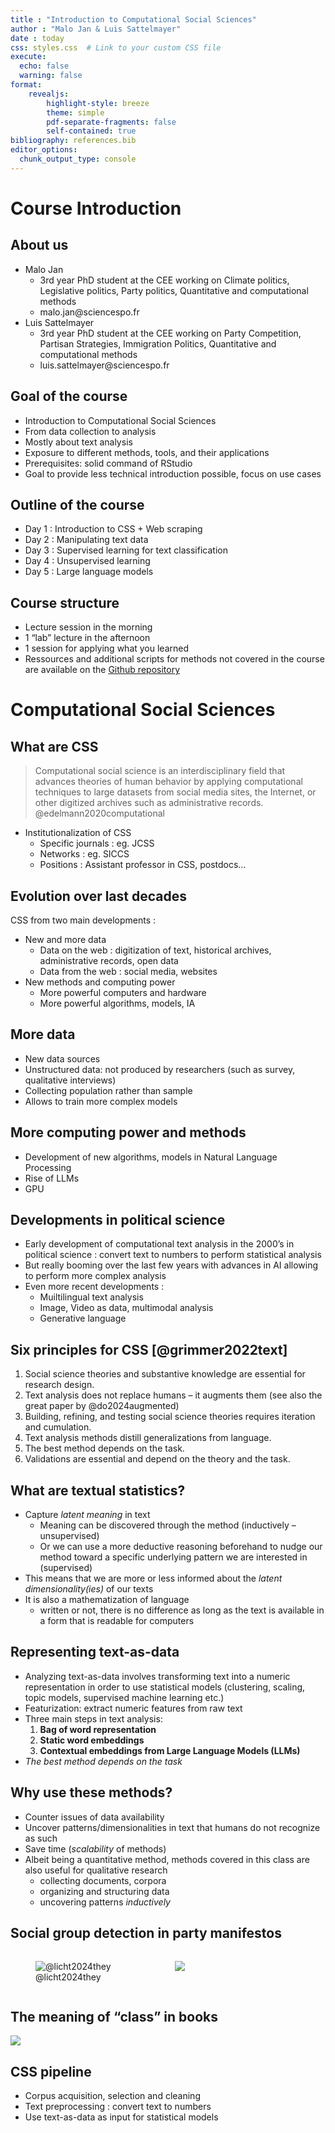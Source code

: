 ```yaml
---
title : "Introduction to Computational Social Sciences"
author : "Malo Jan & Luis Sattelmayer"
date : today
css: styles.css  # Link to your custom CSS file
execute: 
  echo: false
  warning: false
format: 
    revealjs:
        highlight-style: breeze
        theme: simple
        pdf-separate-fragments: false
        self-contained: true
bibliography: references.bib
editor_options: 
  chunk_output_type: console
---
```


# Course Introduction {.smaller}
## About us {.smaller}

- Malo Jan
    - 3rd year PhD student at the CEE working on Climate politics, Legislative politics, Party politics, Quantitative and computational methods
    - malo.jan@sciencespo.fr
    
- Luis Sattelmayer
    - 3rd year PhD student at the CEE working on Party Competition, Partisan Strategies, Immigration Politics, Quantitative and computational methods
    - luis.sattelmayer@sciencespo.fr

## Goal of the course {.smaller}

- Introduction to Computational Social Sciences
- From data collection to analysis
- Mostly about text analysis
- Exposure to different methods, tools, and their applications
- Prerequisites: solid command of RStudio
- Goal to provide less technical introduction possible, focus on use cases

## Outline of the course {.smaller}

- Day 1 : Introduction to CSS + Web scraping
- Day 2 : Manipulating text data
- Day 3 : Supervised learning for text classification
- Day 4 : Unsupervised learning
- Day 5 : Large language models

## Course structure {.smaller}

- Lecture session in the morning
- 1 "lab" lecture in the afternoon
- 1 session for applying what you learned
- Ressources and additional scripts for methods not covered in the course are available on the [Github repository](https://github.com/luissattelmayer/intro-css/tree/main)

# Computational Social Sciences {.smaller}

## What are CSS {.smaller}


> Computational social science is an interdisciplinary field that advances theories of human behavior by applying computational techniques to large datasets from social media sites, the Internet, or other digitized archives such as administrative records. @edelmann2020computational

- Institutionalization of CSS
    - Specific journals : eg. JCSS
    - Networks : eg. SICCS
    - Positions : Assistant professor in CSS, postdocs...

## Evolution over last decades {.smaller}

CSS from two main developments : 

- New and more data
    - Data on the web : digitization of text, historical archives, administrative records, open data
    - Data from the web : social media, websites
- New methods and computing power 
    - More powerful computers and hardware
    - More powerful algorithms, models, IA
    
## More data {.smaller}

- New data sources
- Unstructured data: not produced by researchers (such as survey, qualitative interviews)
- Collecting population rather than sample
- Allows to train more complex models

## More computing power and methods  {.smaller}


- Development of new algorithms, models in Natural Language Processing
- Rise of LLMs
- GPU

## Developments in political science

- Early development of computational text analysis in the 2000's in political science : convert text to numbers to perform statistical analysis
- But really booming over the last few years with advances in AI allowing to perform more complex analysis
- Even more recent developments : 
    - Muiltilingual text analysis
    - Image, Video as data, multimodal analysis
    - Generative language

## Six principles for CSS [@grimmer2022text]
1. Social science theories and substantive knowledge are essential for research design. 
2. Text analysis does not replace humans -- it augments them (see also the great paper by @do2024augmented)
3. Building, refining, and testing social science theories requires iteration and cumulation. 
4. Text analysis methods distill generalizations from language. 
5. The best method depends on the task. 
6. Validations are essential and depend on the theory and the task. 


## What are textual statistics? {.smaller}
- Capture *latent meaning* in text
  - Meaning can be discovered through the method (inductively -- unsupervised)
  - Or we can use a more deductive reasoning beforehand to nudge our method toward a specific underlying pattern we are interested in (supervised)
- This means that we are more or less informed about the *latent dimensionality(ies)* of our texts
- It is also a mathematization of language 
  - written or not, there is no difference as long as the text is available in a form that is readable for computers
  
## Representing text-as-data {.smaller}
- Analyzing text-as-data involves transforming text into a numeric representation in order to use
statistical models (clustering, scaling, topic models, supervised machine learning etc.)
- Featurization: extract numeric features from raw text
- Three main steps in text analysis:
  1. **Bag of word representation**
  2. **Static word embeddings**
  3. **Contextual embeddings from Large Language Models (LLMs)**
- *The best method depends on the task* 


## Why use these methods? {.smaller}
- Counter issues of data availability
- Uncover patterns/dimensionalities in text that humans do not recognize as such
- Save time (*scalability* of methods)
- Albeit being a quantitative method, methods covered in this class are also useful for qualitative research
    - collecting documents, corpora
    - organizing and structuring data
    - uncovering patterns *inductively*


## Social group detection in party manifestos {.smaller}

:::: {.columns}


::: {.column width="50%"}
![@licht2024they](images/00_licht_sczepanski1.png)
:::

::: {.column width="50%"}
![](images/00_licht_sczepanski2.png)
:::

::::

## The meaning of "class" in books {.smaller}

![](images/00_kozlowski.png)


## CSS pipeline

- Corpus acquisition, selection and cleaning
- Text preprocessing : convert text to numbers
- Use text-as-data as input for statistical models
